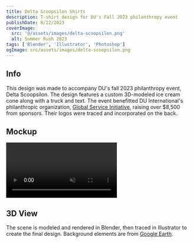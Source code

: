 ```yaml
---
title: Delta Scoopsilon Shirts
description: T-shirt design for DU's Fall 2023 philanthropy event
publishDate: 8/22/2023
coverImage:
  src: '@/assets/images/delta-scoopsilon.png'
  alt: Summer Rush 2023
tags: ['Blender', 'Illustrator', 'Photoshop']
ogImage: src/assets/images/delta-scoopsilon.png
---
```



## Info

This design was made to accompany DU's fall 2023 philanthropy event, Delta Scoopsilon. The design features a custom 3D-modeled ice cream cone along with a truck and text. The event benefitted DU International's philanthropic organization, [Global Service Initiative](https://www.deltau.org/global-service-initiative), raising over $8,500 from sponsors. Their logos were traced and incorporated on the back.

## Mockup

<video class='mx-auto w-full' autoplay loop muted playsinline>
  <source src="https://content.mikepayne.me/videos/delta-scoopsilon.webm" type="video/webm codecs=av01.0.08M" />
  <source src="https://content.mikepayne.me/videos/delta-scoopsilon.mp4" type="video/mp4" />
  Your browser does not support the video tag.
</video>

## 3D View

The scene is modeled and rendered in Blender, then traced in Illustrator to create the final design. Background elements are from [Google Earth](https://earth.google.com/web/).

<Lightbox src={blender} alt='3d Scene' />
<Lightbox src={text} alt='3D Text' />
